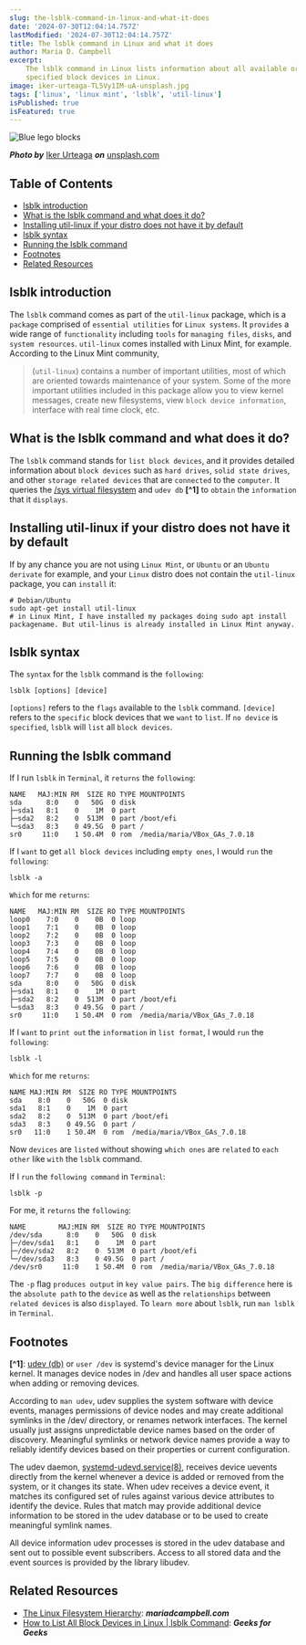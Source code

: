 ```yaml
---
slug: the-lsblk-command-in-linux-and-what-it-does
date: '2024-07-30T12:04:14.757Z'
lastModified: '2024-07-30T12:04:14.757Z'
title: The lsblk command in Linux and what it does
author: Maria D. Campbell
excerpt:
    The lsblk command in Linux lists information about all available or
    specified block devices in Linux.
image: iker-urteaga-TL5Vy1IM-uA-unsplash.jpg
tags: ['linux', 'linux mint', 'lsblk', 'util-linux']
isPublished: true
isFeatured: true
---
```


![Blue lego blocks](iker-urteaga-TL5Vy1IM-uA-unsplash.jpg)

**_Photo by_** [Iker Urteaga](https://unsplash.com/@iurte) **_on_**
[unsplash.com](https://unsplash.com/photos/blue-building-block-lot-TL5Vy1IM-uA)

## Table of Contents

-   [lsblk introduction](#lsblk-introduction)
-   [What is the lsblk command and what does it do?](#what-is-the-lsblk-command-and-what-does-it-do)
-   [Installing util-linux if your distro does not have it by default](#installing-util-linux-if-your-distro-does-not-have-it-by-default)
-   [lsblk syntax](#lsblk-syntax)
-   [Running the lsblk command](#running-the-lsblk-command)
-   [Footnotes](#footnotes)
-   [Related Resources](#related-resources)

## lsblk introduction

The `lsblk` command comes as part of the `util-linux` package, which is a
`package` comprised of `essential utilities` for `Linux systems`. It `provides`
a wide range of `functionality` including `tools` for `managing files`, `disks`,
and `system resources`. `util-linux` comes installed with Linux Mint, for
example. According to the Linux Mint community,

> (`util-linux`) contains a number of important utilities, most of which are
> oriented towards maintenance of your system. Some of the more important
> utilities included in this package allow you to view kernel messages, create
> new filesystems, view `block device information`, interface with real time
> clock, etc.

## What is the lsblk command and what does it do?

The `lsblk` command stands for `list block devices`, and it provides detailed
information about `block devices` such as `hard drives`, `solid state drives`,
and other `storage related devices` that are `connected` to the `computer`. It
queries the [/sys virtual filesystem](/blog/the-linux-filesystem-hierarchy) and
`udev db` **[^1]** to `obtain` the `information` that it `displays`.

## Installing util-linux if your distro does not have it by default

If by any chance you are not using `Linux Mint`, or `Ubuntu` or an
`Ubuntu derivate` for example, and your `Linux` distro does not contain the
`util-linux` package, you can `install` it:

```shell
# Debian/Ubuntu
sudo apt-get install util-linux
# in Linux Mint, I have installed my packages doing sudo apt install packagename. But util-linus is already installed in Linux Mint anyway.
```

## lsblk syntax

The `syntax` for the `lsblk` command is the `following`:

```shell
lsblk [options] [device]
```

`[options]` refers to the `flags` available to the `lsblk` command. `[device]`
refers to the `specific` block devices that we `want` to `list`. If `no device`
is `specified`, `lsblk` will `list` all `block devices`.

## Running the lsblk command

If I run `lsblk` in `Terminal`, it `returns` the `following`:

```shell
NAME   MAJ:MIN RM  SIZE RO TYPE MOUNTPOINTS
sda      8:0    0   50G  0 disk
├─sda1   8:1    0    1M  0 part
├─sda2   8:2    0  513M  0 part /boot/efi
└─sda3   8:3    0 49.5G  0 part /
sr0     11:0    1 50.4M  0 rom  /media/maria/VBox_GAs_7.0.18
```

If I `want` to get `all block devices` including `empty ones`, I would `run` the
`following`:

```shell
lsblk -a
```

`Which` for me `returns`:

```shell
NAME   MAJ:MIN RM  SIZE RO TYPE MOUNTPOINTS
loop0    7:0    0    0B  0 loop
loop1    7:1    0    0B  0 loop
loop2    7:2    0    0B  0 loop
loop3    7:3    0    0B  0 loop
loop4    7:4    0    0B  0 loop
loop5    7:5    0    0B  0 loop
loop6    7:6    0    0B  0 loop
loop7    7:7    0    0B  0 loop
sda      8:0    0   50G  0 disk
├─sda1   8:1    0    1M  0 part
├─sda2   8:2    0  513M  0 part /boot/efi
└─sda3   8:3    0 49.5G  0 part /
sr0     11:0    1 50.4M  0 rom  /media/maria/VBox_GAs_7.0.18
```

If I `want` to `print out` the `information` in `list format`, I would `run` the
`following`:

```shell
lsblk -l
```

`Which` for me `returns`:

```shell
NAME MAJ:MIN RM  SIZE RO TYPE MOUNTPOINTS
sda    8:0    0   50G  0 disk
sda1   8:1    0    1M  0 part
sda2   8:2    0  513M  0 part /boot/efi
sda3   8:3    0 49.5G  0 part /
sr0   11:0    1 50.4M  0 rom  /media/maria/VBox_GAs_7.0.18
```

Now `devices` are `listed` without showing `which ones` are `related` to
`each other` like `with` the `lsblk` command.

If I `run` the `following command` in `Terminal`:

```shell
lsblk -p
```

For me, it `returns` the `following`:

```shell
NAME        MAJ:MIN RM  SIZE RO TYPE MOUNTPOINTS
/dev/sda      8:0    0   50G  0 disk
├─/dev/sda1   8:1    0    1M  0 part
├─/dev/sda2   8:2    0  513M  0 part /boot/efi
└─/dev/sda3   8:3    0 49.5G  0 part /
/dev/sr0     11:0    1 50.4M  0 rom  /media/maria/VBox_GAs_7.0.18
```

The `-p` flag `produces output` in `key value pairs`. The `big difference` here
is the `absolute path` to the `device` as well as the `relationships` between
`related devices` is also `displayed`. To `learn more` about `lsblk`, run
`man lsblk` in `Terminal`.

## Footnotes

**[^1]**: [udev (db)](https://man7.org/linux/man-pages/man7/udev.7.html) or
`user /dev` is systemd's device manager for the Linux kernel. It manages device
nodes in /dev and handles all user space actions when adding or removing
devices.

According to `man udev`, udev supplies the system software with device events,
manages permissions of device nodes and may create additional symlinks in the
/dev/ directory, or renames network interfaces. The kernel usually just assigns
unpredictable device names based on the order of discovery. Meaningful symlinks
or network device names provide a way to reliably identify devices based on
their properties or current configuration.

The udev daemon,
[systemd-udevd.service(8)](https://manpages.debian.org/bullseye/udev/systemd-udevd.service.8.en.html),
receives device uevents directly from the kernel whenever a device is added or
removed from the system, or it changes its state. When udev receives a device
event, it matches its configured set of rules against various device attributes
to identify the device. Rules that match may provide additional device
information to be stored in the udev database or to be used to create meaningful
symlink names.

All device information udev processes is stored in the udev database and sent
out to possible event subscribers. Access to all stored data and the event
sources is provided by the library libudev.

## Related Resources

-   [The Linux Filesystem Hierarchy](/blog/the-linux-filesystem-hierarchy):
    **_mariadcampbell.com_**
-   [How to List All Block Devices in Linux | lsblk Command](https://www.geeksforgeeks.org/lsblk-command-in-linux-with-examples/):
    **_Geeks for Geeks_**
